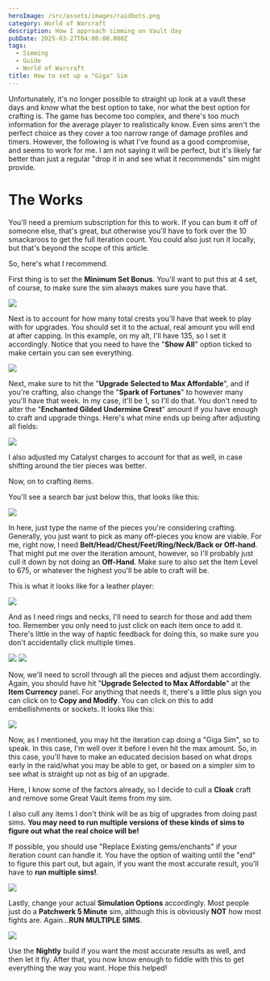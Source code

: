 ```yaml
---
heroImage: /src/assets/images/raidbots.png
category: World of Warcraft
description: How I approach simming on Vault day
pubDate: 2025-03-27T04:00:00.000Z
tags:
  - Simming
  - Guide
  - World of Warcraft
title: How to set up a "Giga" Sim
---
```


Unfortunately, it's no longer possible to straight up look at a vault these days and *know* what the best option to take, nor what the best option for crafting is. The game has become too complex, and there's too much information for the average player to realistically know.  Even sims aren't the perfect choice as they cover a too narrow range of damage profiles and timers.  However, the following is what I've found as a good compromise, and seems to work for me. I am not saying it will be perfect, but it's likely far better than just a regular "drop it in and see what it recommends" sim might provide.

# The Works

You'll need a premium subscription for this to work. If you can bum it off of someone else, that's great, but otherwise you'll have to fork over the 10 smackaroos to get the full iteration count.  You could also just run it locally, but that's beyond the scope of this article.

So, here's what I recommend.

First thing is to set the **Minimum Set Bonus**. You'll want to put this at 4 set, of course, to make sure the sim always makes sure you have that.

<img loading="lazy" src="https://s3.us-east-1.amazonaws.com/cdn.shawnzhome.com/shawnzhome/images/Write-ups/How-I-approach-sims/itemsetspanel.png"/>

Next is to account for how many total crests you'll have that week to play with for upgrades. You should set it to the actual, real amount you will end at after capping. In this example, on my alt, I'll have 135, so I set it accordingly.  Notice that you need to have the "**Show All**" option ticked to make certain you can see everything.

<img loading="lazy" src="https://s3.us-east-1.amazonaws.com/cdn.shawnzhome.com/shawnzhome/images/Write-ups/How-I-approach-sims/itemupgradepanel.png"/>


Next, make sure to hit the "**Upgrade Selected to Max Affordable**", and if you're crafting, also change the "**Spark of Fortunes**" to however many you'll have that week. In my case, it'll be 1, so I'll do that. You don't need to alter the "**Enchanted Gilded Undermine Crest**" amount if you have enough to craft and upgrade things. Here's what mine ends up being after adjusting all fields:

<img loading="lazy" src="https://s3.us-east-1.amazonaws.com/cdn.shawnzhome.com/shawnzhome/images/Write-ups/How-I-approach-sims/finisheditemupgradepanel.png"/>

I also adjusted my Catalyst charges to account for that as well, in case shifting around the tier pieces was better.

Now, on to crafting items.

You'll see a search bar just below this, that looks like this:

<img loading="lazy" src="https://s3.us-east-1.amazonaws.com/cdn.shawnzhome.com/shawnzhome/images/Write-ups/How-I-approach-sims/itemsearchpanel.png"/>

In here, just type the name of the pieces you're considering crafting. Generally, you just want to pick as many off-pieces you know are viable. For me, right now, I need **Belt/Head/Chest/Feet/Ring/Neck/Back or Off-hand**. That might put me over the iteration amount, however, so I'll probably just cull it down by not doing an **Off-Hand**. Make sure to also set the Item Level to 675, or whatever the highest you'll be able to craft will be.

This is what it looks like for a leather player:

<img loading="lazy" src="https://s3.us-east-1.amazonaws.com/cdn.shawnzhome.com/shawnzhome/images/Write-ups/How-I-approach-sims/leathersearch.png"/>

And as I need rings and necks, I'll need to search for those and add them too. Remember you only need to just click on each item once to add it. There's little in the way of haptic feedback for doing this, so make sure you don't accidentally click multiple times.

<img loading="lazy" src="https://s3.us-east-1.amazonaws.com/cdn.shawnzhome.com/shawnzhome/images/Write-ups/How-I-approach-sims/necksearch.png"/>

<img loading="lazy" src="https://s3.us-east-1.amazonaws.com/cdn.shawnzhome.com/shawnzhome/images/Write-ups/How-I-approach-sims/ringsearch.png"/>

Now, we'll need to scroll through all the pieces and adjust them accordingly. Again, you should have hit "**Upgrade Selected to Max Affordable**" at the **Item Currency** panel. For anything that needs it, there's a little plus sign you can click on to **Copy and Modify**. You can click on this to add embellishments or sockets. It looks like this:

<img loading="lazy" src="https://s3.us-east-1.amazonaws.com/cdn.shawnzhome.com/shawnzhome/videos/Write-ups/WoW/copyandmodify.webp"/>

Now, as I mentioned, you may hit the iteration cap doing a "Giga Sim", so to speak. In this case, I'm well over it before I even hit the max amount. So, in this case, you'll have to make an educated decision based on what drops early in the raid/what you may be able to get, or based on a simpler sim to see what is straight up not as big of an upgrade.

Here, I know some of the factors already, so I decide to cull a **Cloak** craft and remove some Great Vault items from my sim.

I also cull any items I don't think will be as big of upgrades from doing past sims. **You may need to run multiple versions of these kinds of sims to figure out what the real choice will be!**

If possible, you should use "Replace Existing gems/enchants" if your iteration count can handle it. You have the option of waiting until the "end" to figure this part out, but again, if you want the most accurate result, you'll have to **run multiple sims!**.

<img loading="lazy" src="https://s3.us-east-1.amazonaws.com/cdn.shawnzhome.com/shawnzhome/images/Write-ups/How-I-approach-sims/replaceexisting.png"/>

Lastly, change your actual **Simulation Options** accordingly. Most people just do a **Patchwerk 5 Minute** sim, although this is obviously **NOT** how most fights are. Again...**RUN MULTIPLE SIMS**.

<img loading="lazy" src="https://s3.us-east-1.amazonaws.com/cdn.shawnzhome.com/shawnzhome/images/Write-ups/How-I-approach-sims/simoptionspanel.png"/>

Use the **Nightly** build if you want the most accurate results as well, and then let it fly. After that, you now know enough to fiddle with this to get everything the way you want. Hope this helped!